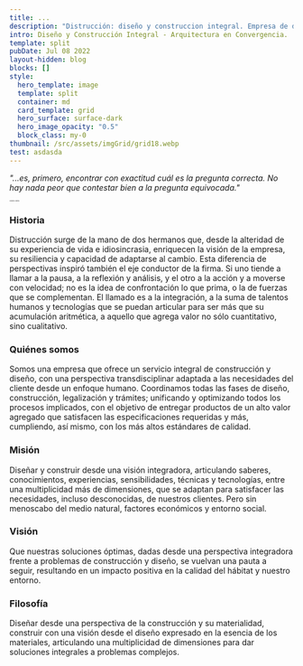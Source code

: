 ```yaml
---
title: ...
description: "Distrucción: diseño y construccion integral. Empresa de diseño arquitectónico y construcción ubicada en Tepic, Nayarit y San Luis Potosí, SLP."
intro: Diseño y Construcción Integral - Arquitectura en Convergencia.
template: split
pubDate: Jul 08 2022
layout-hidden: blog
blocks: []
style:
  hero_template: image
  template: split
  container: md
  card_template: grid
  hero_surface: surface-dark
  hero_image_opacity: "0.5"
  block_class: my-0
thumbnail: /src/assets/imgGrid/grid18.webp
test: asdasda
---
```


_"...es, primero, encontrar con exactitud cuál es la pregunta correcta. No hay nada peor que contestar bien a la pregunta equivocada."_

<span style="font-size:2"> Alejandro Aravena</span>

### Historia

Distrucción surge de la mano de dos hermanos que, desde la alteridad de su experiencia de vida e idiosincrasia, enriquecen la visión de la empresa, su resiliencia y capacidad de adaptarse al cambio. Esta diferencia de perspectivas inspiró también el eje conductor de la firma. Si uno tiende a llamar a la pausa, a la reflexión y análisis, y el otro a la acción y a moverse con velocidad; no es la idea de confrontación lo que prima, o la de fuerzas que se complementan. El llamado es a la integración, a la suma de talentos humanos y tecnologías que se puedan articular para ser más que su acumulación aritmética, a aquello que agrega valor no sólo cuantitativo, sino cualitativo.

### Quiénes somos

Somos una empresa que ofrece un servicio integral de construcción y diseño, con una perspectiva transdisciplinar adaptada a las necesidades del cliente desde un enfoque humano. Coordinamos todas las fases de diseño, construcción, legalización y trámites; unificando y optimizando todos los procesos implicados, con el objetivo de entregar productos de un alto valor agregado que satisfacen las especificaciones requeridas y más, cumpliendo, así mismo, con los más altos estándares de calidad.

### Misión

Diseñar y construir desde una visión integradora, articulando saberes, conocimientos, experiencias, sensibilidades, técnicas y tecnologías, entre una multiplicidad más de dimensiones, que se adaptan para satisfacer las necesidades, incluso desconocidas, de nuestros clientes. Pero sin menoscabo del medio natural, factores económicos y entorno social.

### Visión

Que nuestras soluciones óptimas, dadas desde una perspectiva integradora frente a problemas de construcción y diseño, se vuelvan una pauta a seguir, resultando en un impacto positiva en la calidad del hábitat y nuestro entorno.

### Filosofía

Diseñar desde una perspectiva de la construcción y su materialidad, construir con una visión desde el diseño expresado en la esencia de los materiales, articulando una multiplicidad de dimensiones para dar soluciones integrales a problemas complejos.
